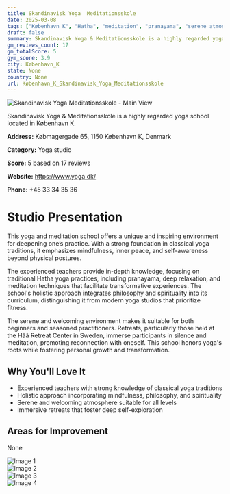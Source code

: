 ```yaml
---
title: Skandinavisk Yoga  Meditationsskole
date: 2025-03-08
tags: ["København K", "Hatha", "meditation", "pranayama", "serene atmosphere", "holistic approach", "København K"]  
draft: false
summary: Skandinavisk Yoga & Meditationsskole is a highly regarded yoga school located in København K.
gm_reviews_count: 17
gm_totalScore: 5
gym_score: 3.9
city: København_K
state: None
country: None
url: København_K_Skandinavisk_Yoga_Meditationsskole
---
```


<div className="aspect-[16/9] relative my-8">
  <img 
    src="https://lh5.googleusercontent.com/p/AF1QipN255fkSybeqK4T3bJRFSYeCQKQ-HKijBIKxOkC=w1920-h1080-k-no"
    alt="Skandinavisk Yoga  Meditationsskole - Main View"
    className="object-cover absolute inset-0 w-full h-full rounded-lg"
  />
</div>

Skandinavisk Yoga & Meditationsskole is a highly regarded yoga school located in København K.

**Address:** Købmagergade 65, 1150 København K, Denmark

**Category:** Yoga studio

**Score:** 5 based on 17 reviews

**Website:** https://www.yoga.dk/

**Phone:** +45 33 34 35 36

# Studio Presentation

This yoga and meditation school offers a unique and inspiring environment for deepening one’s practice. With a strong foundation in classical yoga traditions, it emphasizes mindfulness, inner peace, and self-awareness beyond physical postures.

The experienced teachers provide in-depth knowledge, focusing on traditional Hatha yoga practices, including pranayama, deep relaxation, and meditation techniques that facilitate transformative experiences. The school's holistic approach integrates philosophy and spirituality into its curriculum, distinguishing it from modern yoga studios that prioritize fitness.

The serene and welcoming environment makes it suitable for both beginners and seasoned practitioners. Retreats, particularly those held at the Håå Retreat Center in Sweden, immerse participants in silence and meditation, promoting reconnection with oneself. This school honors yoga's roots while fostering personal growth and transformation.

## Why You'll Love It

- Experienced teachers with strong knowledge of classical yoga traditions
- Holistic approach incorporating mindfulness, philosophy, and spirituality
- Serene and welcoming atmosphere suitable for all levels
- Immersive retreats that foster deep self-exploration

## Areas for Improvement

None

<div className="grid grid-cols-1 xl:grid-cols-2 gap-4 my-8">
<div className="aspect-[4/3] relative"><img src="https://lh5.googleusercontent.com/p/AF1QipM671jVgKSb2e5GNJ8tyDuuofE-HjmQn1El45gN=w1920-h1080-k-no" alt="Image 1" className="object-cover absolute inset-0 w-full h-full rounded-lg" /></div>
<div className="aspect-[4/3] relative"><img src="https://lh3.googleusercontent.com/p/AF1QipP38UsBxKGNskEkEtk4g-7TEcQOUpQQ88xSxqcy=w1920-h1080-k-no" alt="Image 2" className="object-cover absolute inset-0 w-full h-full rounded-lg" /></div>
<div className="aspect-[4/3] relative"><img src="https://lh5.googleusercontent.com/p/AF1QipNyUcqAcZK4lu58HKxZQTC_s3lK5-nyM23U1Qgh=w1920-h1080-k-no" alt="Image 3" className="object-cover absolute inset-0 w-full h-full rounded-lg" /></div>
<div className="aspect-[4/3] relative"><img src="https://lh5.googleusercontent.com/p/AF1QipNque41HwaRzCtV_sDoti1Ka-28n1h3CX0HVyNk=w1920-h1080-k-no" alt="Image 4" className="object-cover absolute inset-0 w-full h-full rounded-lg" /></div>
</div>